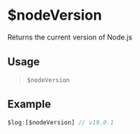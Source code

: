 # $nodeVersion
Returns the current version of Node.js

## Usage
> `$nodeVersion`

## Example
```js
$log:[$nodeVersion] // v19.0.1
```